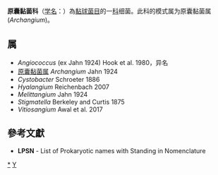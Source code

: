 {{Automatic taxobox
| taxon = Archangiaceae
| authority = Jahn, 1924
| type genus = 原囊黏菌属<br>''Archangium''
| type genus authority = Jahn, 1924
| synonyms = 孢囊杆菌科 ''Cystobacteraceae'' <small>McCurdy, 1970</small>
}}
'''原囊黏菌科'''（[[学名|学名]]：{{lang|la|''Archangiaceae''}}）為[[黏球菌目|黏球菌目]]的一[[科|科]]细菌。此科的模式属为原囊黏菌属(''Archangium'')。

==属==
* ''Angiococcus'' (ex Jahn 1924) Hook et al. 1980，异名
* [[原囊黏菌属|原囊黏菌属]] ''Archangium'' Jahn 1924
* ''Cystobacter'' Schroeter 1886
* ''Hyalangium'' Reichenbach 2007
* ''Melittangium'' Jahn 1924
* ''Stigmatella'' Berkeley and Curtis 1875
* ''Vitiosangium'' Awal et al. 2017

==參考文獻==
{{reflist}}
* '''LPSN''' - List of Prokaryotic names with Standing in Nomenclature

{{taxonbar}}

[[Category:_原囊黏菌科|*]]
[[Category:1924年描述的分类群|Y]]